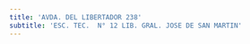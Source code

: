 ```yaml
---
title: 'AVDA. DEL LIBERTADOR 238'
subtitle: 'ESC. TEC.  N° 12 LIB. GRAL. JOSE DE SAN MARTIN'
---
```



